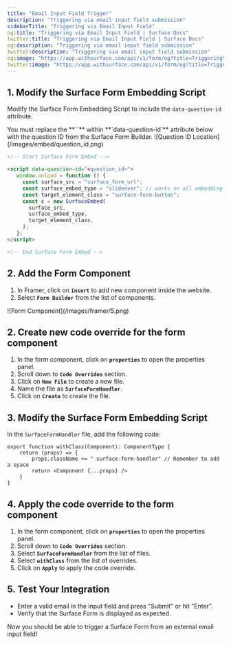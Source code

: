```yaml
---
title: "Email Input Field Trigger"
description: "Triggering via email input field submission"
sidebarTitle: "Triggering via Email Input Field"
og:title: "Triggering via Email Input Field | Surface Docs"
twitter:title: "Triggering via Email Input Field | Surface Docs"
og:description: "Triggering via email input field submission"
twitter:description: "Triggering via email input field submission"
og:image: "https://app.withsurface.com/api/v1/form/og?title=Triggering%20via%20Email%20Input%20Field"
twitter:image: "https://app.withsurface.com/api/v1/form/og?title=Triggering%20via%20Email%20Input%20Field"
---
```


## 1. Modify the Surface Form Embedding Script

Modify the Surface Form Embedding Script to include the `data-question-id` attribute.

<Note>
You must replace the **`<question_id>`** within **`data-question-id`** attribute below with the question ID from the Surface Form Builder.
</Note>

<Frame>
![Question ID Location](/images/embed/question_id.png)
</Frame>

```html
<!-- Start Surface Form Embed -->

<script data-question-id="<question_id>">
   window.onload = function () {
     const surface_src = "surface_form_url";
     const surface_embed_type = "slideover"; // works on all embedding types!
     const target_element_class = "surface-form-button";
     const c = new SurfaceEmbed(
       surface_src,
       surface_embed_type,
       target_element_class,
     );
   };
</script>

<!-- End Surface Form Embed -->
```

## 2. Add the Form Component

1. In Framer, click on **`insert`** to add new component inside the website.
2. Select **`Form Builder`** from the list of components.

<Frame>
![Form Component](/images/framer/5.png)
</Frame>

## 2. Create new code override for the form component

1. In the form component, click on **`properties`** to open the properties panel.
2. Scroll down to **`Code Overrides`** section.
3. Click on **`New File`** to create a new file.
4. Name the file as **`SurfaceFormHandler`**.
5. Click on **`Create`** to create the file.

## 3. Modify the Surface Form Embedding Script

In the `SurfaceFormHandler` file, add the following code:

```TSX
export function withClass(Component): ComponentType {
    return (props) => {
        props.className += " surface-form-handler" // Remember to add a space
        return <Component {...props} />
    }
}
```

## 4. Apply the code override to the form component

1. In the form component, click on **`properties`** to open the properties panel.
2. Scroll down to **`Code Overrides`** section.
3. Select **`SurfaceFormHandler`** from the list of files.
4. Select **`withClass`** from the list of overrides.
5. Click on **`Apply`** to apply the code override.

## 5. Test Your Integration

- Enter a valid email in the input field and press "Submit" or hit "Enter".
- Verify that the Surface Form is displayed as expected.

Now you should be able to trigger a Surface Form from an external email input field!
